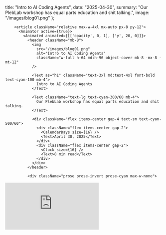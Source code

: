 
  title: "Intro to AI Coding Agents",
  date: "2025-04-30",
  summary: "Our PlebLab workshop has equal parts education and shit talking.",
  image: "/images/blog01.png"
};

<BlogPageWrapper>
      <div className="relative z-10 h-full overflow-y-auto">
        <div className="absolute inset-0 pointer-events-none">
          <GridLines lineColor="hsla(180, 100%, 75%, 0.02)" distance={40} />
          <Dots color="hsla(180, 50%, 50%, 0.02)" size={1} distance={30} />
        </div>
        
        <article className="relative max-w-4xl mx-auto px-8 py-12">
          <Animator active={true}>
            <Animated animated={[['opacity', 0, 1], ['y', 20, 0]]}>
              <header className="mb-8">
                <img 
                  src="/images/blog01.png" 
                  alt="Intro to AI Coding Agents"
                  className="w-full h-64 md:h-96 object-cover mb-8 -mx-8 -mt-12"
                />
                
                <Text as="h1" className="text-3xl md:text-4xl font-bold text-cyan-100 mb-4">
                  Intro to AI Coding Agents
                </Text>
                
                <Text className="text-lg text-cyan-300/60 mb-4">
                  Our PlebLab workshop has equal parts education and shit talking.
                </Text>
                
                <div className="flex items-center gap-4 text-sm text-cyan-500/60">
                  <div className="flex items-center gap-2">
                    <CalendarDays size={16} />
                    <Text>April 30, 2025</Text>
                  </div>
                  <div className="flex items-center gap-2">
                    <Clock size={16} />
                    <Text>8 min read</Text>
                  </div>
                </div>
              </header>
              
              <div className="prose prose-invert prose-cyan max-w-none">

<div className="relative w-full" style={{ paddingTop: '56.25%' }}>
  <iframe
    className="absolute top-0 left-0 w-full h-full"
    src="https://www.youtube.com/embed/EADTYuk3pnc?si=GI8ZuhHNXONVhKsM"
    title="YouTube video player"
    frameBorder="0"
    allow="accelerometer; autoplay; clipboard-write; encrypted-media; gyroscope; picture-in-picture; web-share"
    referrerPolicy="strict-origin-when-cross-origin"
    allowFullScreen
  />
</div>

Here is video and highlights from our April 26th workshop at [PlebLab](https://www.pleblab.dev/) in Austin, Texas.

AI summary, timestamps & relevant quotes courtesy of Gemini 2.5 Pro.

Enjoy!

## Summary

This video presentation, delivered by the founder of OpenAgents, traces the evolution of AI coding agents from simple autocomplete (like GitHub Copilot) to more autonomous systems (like Devin), highlighting the role of improved LLMs and tool integration (such as the Model Context Protocol - MCP). The speaker critiques the current trend of increasingly complex, IDE-centric agents (e.g., Cursor, Claude Code), arguing the future lies in simpler, asynchronous dashboards where users delegate tasks rather than coding directly. He introduces OpenAgents' vision: an open, web-based platform fostering a collaborative, incentivized (via Bitcoin payments) ecosystem where developers contribute reusable agent components (tools, prompts) through a registry, aiming to build truly reliable, autonomous coding capabilities that abstract away low-level complexity for the end-user.

## Key Points & Timeline

*   **[0:10]** Introduction: From Autocomplete to Autonomy; speaker runs "OpenAgents" and will offer opinionated commentary.
*   **[1:04]** Definition: AI coding agent assists with code via natural language, acting as pair programmer or autonomous coder.
*   **[1:28]** History: Basic IDE autocomplete -> GitHub Copilot -> GPT-3/4 & ChatGPT (watershed moment) -> Early "agents" like AutoGPT (experimental loops).
*   **[3:04]** Rise of "Autonomous" Coders: Cognition Labs unveils "Devin", branded as first AI software engineer (met with hype and skepticism).
*   **[3:48]** Key Technical Drivers: Massive LLM improvements (GPT-4, Claude 3.5 Sonnet, Gemini 1.5 Pro), extended thinking/planning capabilities, and crucially, **Tool Use**.
*   **[4:51]** Speaker's Current Workflow: Using Gemini for planning/debugging, Claude Code (or similar) for execution with tools, involving manual copy-pasting.
*   **[6:22]** Tool Use & Integration: Agents calling compilers, running tests, using shell commands; speaker's own tool experiments; rise of **Model Context Protocol (MCP)** for standardizing tool access [10:57].
*   **[12:40]** Multifile Context & Memory: Agents understanding larger projects (Kodium/Windsurf, OpenCode using LSP).
*   **[13:23]** Review of Notable Agents: Cursor, Windsurf, Claude Code, Devin, with speaker's commentary on limitations (e.g., model lock-in, context pruning).
*   **[15:50] Critical Argument:** The future isn't complex, IDE-centric agents; interfaces should *simplify* over time, not add cognitive overhead to existing human-focused tools like VS Code.
*   **[18:07] Vision for Future Interface:** Not an IDE, but likely an asynchronous dashboard to manage multiple agents working on tasks ("Say a thing and it happens").
*   **[20:07] OpenAgents Demo:** Showcase of a web-based asynchronous agent dashboard: define goal, grant access (GitHub, API keys), agent creates/executes plan, view status, steps, logs, costs.
*   **[24:47] Economic Vision:** Agents capable of economically relevant activity (e.g., earning Bitcoin), with platforms like OpenAgents facilitating this via incentivized contributions.
*   **[27:32] Core Strategy:** Competing with large labs (like Cognition/Devin) via a properly incentivized, open-source community contributing modules (tools, prompts) to a registry (e.g., MCP + Payments + Discoverability), sharing revenue via Bitcoin.
*   **[30:12] Goal:** Move beyond agents as mere "accelerants that run into brick walls" towards truly reliable, autonomous coding partners.
*   **[33:04] User Experience Dilemma:** Balancing power-user controls (model selection, tool tweaking) vs. abstracting complexity for a simpler, goal-oriented experience.
*   **[39:34] The Gap:** Highlighting that despite the hype, most people have zero agents actively working for them today, whereas the potential is for hundreds.
*   **[41:43] Platform Focus:** OpenAgents prioritizing a web-based UI for broader accessibility and collaboration over a desktop application.

## Quotes

> **[0:40]** I run a company called OpenAgents... I'm competing with pretty much every company that you're going to see here... I'm going to try to be like neutral but also entertaining and truthfully accurate about how awesome [mine] is.

> **[16:34]** I think people are not going to be sitting in their editors generally. I think code generation is going to replace the editor largely... What tells me that something is going the wrong direction is when complexity is added onto interfaces that are clearly designed for humans like VS Code... Fundamentally the interfaces should be simplifying over time.

> **[19:37]** I definitely think that that idea of you're saying something, you're basically going AFK, you can have 10 different agents working on 10 different things... you're not sitting in an editor wrestling with like linting errors and stuff that like agents really should be figuring out for you.

> **[27:32]** I think the way we beat the big labs is by uniting everyone else. [...] In my mind it is a properly incentivized open-source community -- where if you know that you have the best knowledge at one particular thing... You should be able to create the module for that and expose that into some MCP registry along with your bitcoin address, so whenever your module is included in some workflow with revenue flowing through it, you should get a tiny piece of that. Actual market forces.

> **[30:19]** [Current agents are] like an accelerant, it speeds you forward but then you [run] into a brick wall... we all know as developers like it's still multiplying our productivity by 3x, 5x whatever it is, it's just like obviously so much more can be done.

> **[39:34]** How many agents are working on my behalf right now? Right now, zero. Anyone have any agents running right now? We should all have like a hundred agents running.

              </div>
              
              <footer className="mt-12 pt-8 border-t border-cyan-500/20">
                <div className="flex justify-between items-center">
                  <a 
                    href="/blog" 
                    className="text-cyan-400 hover:text-cyan-300 transition-colors"
                  >
                    ← Back to Blog
                  </a>
                </div>
              </footer>
            </Animated>
          </Animator>
        </article>
      </div>
</BlogPageWrapper>